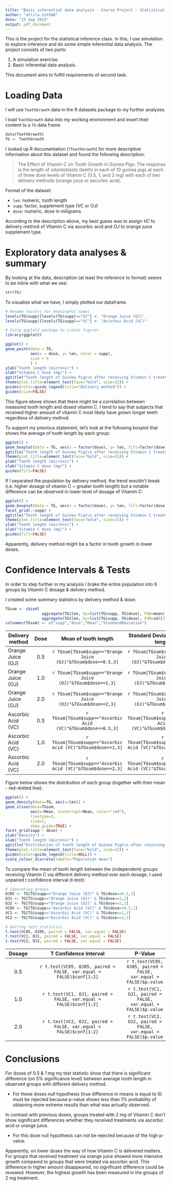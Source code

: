 ```yaml
---
title: "Basic inferential data analysis - Course Project - Statistical Inference"
author: "attila.toth86"
date: "23 Sep 2015"
output: pdf_document
---
```


This is the project for the statistical inference class. In this, I use simulation to explore inference and do some simple inferential data analysis. The project consists of two parts:

1. A simulation exercise.
2. Basic inferential data analysis.

This document aims to fulfill requirements of second task.

# Loading Data

I will use `ToothGrowth` data in the R datasets package to my further analyzes. 

I load `ToothGrowth` data into my working environment and insert their content to a `TG` data frame.
```r
data(ToothGrowth)
TG <- ToothGrowth
```
I looked up R documentation (`?ToothGrowth`) for more descriptive information about this dataset and found the following description:

> The Effect of Vitamin C on Tooth Growth in Guinea Pigs: The response is the length of odontoblasts (teeth) in each of 10 guinea pigs at each of three dose levels of Vitamin C (0.5, 1, and 2 mg) with each of two delivery methods (orange juice or ascorbic acid).

Format of the dataset:

 - `len`: numeric, tooth length
 - `supp`: factor, supplement type (VC or OJ)
 - `dose`: numeric, dose in miligrams
 
According to the description above, my best guess was to assign *VC* to delivery method of Vitamin C via ascorbic acid and *OJ* to orange juice supplement type.

# Exploratory data analyses & summary

By looking at the data, description (at least the reference to format) seems to be inline with what we see:
```r
str(TG)
```

To visualize what we have, I simply plotted our dataframe.
```r
# Rename factors for meaningful names
levels(TG$supp)[levels(TG$supp)=="OJ"] <- "Orange Juice (OJ)"
levels(TG$supp)[levels(TG$supp)=="VC"] <- "Ascorbic Acid (VC)"

# Using ggplot2 package to create figures
library(ggplot2)

ggplot() + 
geom_point(data = TG,
           aes(x = dose, y= len, color = supp),
           size = 5
           ) +
ylab("Tooth length (microns)") +
xlab("Vitamin C dose (mg)") +
ggtitle("Tooth length of Guinea Pigs\n after receiving Vitamin C treatment") +
theme(plot.title=element_text(face="bold", size=15)) +
guides(color=guide_legend(title="Delivery method")) +
guides(size=FALSE)
```

This figure above shows that there might be a correlation between measured tooth length and dosed vitamin C. I tend to say that subjects that received higher amount of vitamin C most likely have grown longer teeth regardless of delivery method.

To support my previous statement, let's look at the following boxplot that shows the average of tooth length by each group:
```r
ggplot() +
geom_boxplot(data = TG, aes(x = factor(dose), y= len, fill=factor(dose))) +
ggtitle("Tooth length of Guinea Pigs\n after receiving Vitamin C treatment (boxplot)") +
theme(plot.title=element_text(face="bold", size=15)) +
ylab("Tooth length (microns)") +
xlab("Vitamin C dose (mg)") +
guides(fill=FALSE)
```

If I separated the population by delivery method, the trend wouldn't break (i.e. higher dosage of vitamin C ~ greater tooth length) but a notable difference can be observed in lower level of dosage of Vitamin C:
```r
ggplot() +
geom_boxplot(data = TG, aes(x = factor(dose), y= len, fill=factor(dose))) +
facet_grid(.~supp) + 
ggtitle("Tooth length of Guinea Pigs\n after receiving Vitamin C treatment\n (boxplot by delivery method)") +
theme(plot.title=element_text(face="bold", size=15)) +
ylab("Tooth length (microns)") +
xlab("Vitamin C dose (mg)") +
guides(fill=FALSE)
```

Apparently, delivery method might be a factor in tooth growth in lower doses.

# Confidence Intervals & Tests

In order to step further in my analysis I brake the entire population into 6 groups by Vitamin C dosage & delivery method. 

I created some summary statistics by delivery method & dose:

```r
TGsum <- cbind(
                aggregate(TG$len, by=list(TG$supp, TG$dose), FUN=mean),
                aggregate(TG$len, by=list(TG$supp, TG$dose), FUN=sd)[3])
colnames(TGsum) <- c("supp","dose","Mean","StandardDeviation")
```

|Delivery method|Dose|Mean of tooth length|Standard Deviation  of tooth length
|---------------|:----:|:----:|:------------------:|
|Orange Juice (OJ)|0.5|`r TGsum[TGsum$supp=="Orange Juice (OJ)"&TGsum$dose==0.5,3]`|`r TGsum[TGsum$supp=="Orange Juice (OJ)"&TGsum$dose==0.5,4]`|
|Orange Juice (OJ)|1.0|`r TGsum[TGsum$supp=="Orange Juice (OJ)"&TGsum$dose==1,3]`|`r TGsum[TGsum$supp=="Orange Juice (OJ)"&TGsum$dose==1,4]`|
|Orange Juice (OJ)|2.0|`r TGsum[TGsum$supp=="Orange Juice (OJ)"&TGsum$dose==2,3]`|`r TGsum[TGsum$supp=="Orange Juice (OJ)"&TGsum$dose==2,4]`|
|Ascorbic Acid (VC)|0.5|`r TGsum[TGsum$supp=="Ascorbic Acid (VC)"&TGsum$dose==0.5,3]`|`r TGsum[TGsum$supp=="Ascorbic Acid (VC)"&TGsum$dose==0.5,4]`|
|Ascorbic Acid (VC)|1.0|`r TGsum[TGsum$supp=="Ascorbic Acid (VC)"&TGsum$dose==1,3]`|`r TGsum[TGsum$supp=="Ascorbic Acid (VC)"&TGsum$dose==1,4]`|
|Ascorbic Acid (VC)|2.0|`r TGsum[TGsum$supp=="Ascorbic Acid (VC)"&TGsum$dose==2,3]`|`r TGsum[TGsum$supp=="Ascorbic Acid (VC)"&TGsum$dose==2,4]`|

Figure below shows the distribution of each group (together with their mean - red-dotted line):

```r
ggplot() +
geom_density(data=TG, aes(x=len)) +
geom_vline(data=TGsum, 
           aes(x=Mean, xintercept=Mean, color="red"), 
           linetype=3, 
           size=1, 
           show_guide=TRUE) +
facet_grid(supp ~ dose) +
ylab("Density") +
xlab("Tooth length (microns)") +
ggtitle("Distribution of tooth length of Guinea Pigs\n after receiving Vitamin C treatment\n (by dose & delivery method)") +
theme(plot.title=element_text(face="bold", size=12)) +
guides(color=guide_legend(title=NULL)) +
scale_colour_discrete(labels="Population mean")
```

To compare the mean of tooth length between the (independent) groups receiving Vitamin C via different delivery method over each dosage, I used unpaired t confidence interval (t-test):

```r
# Separating groups
OJ05 <- TG[TG$supp=="Orange Juice (OJ)" & TG$dose==0.5,1]
OJ1 <- TG[TG$supp=="Orange Juice (OJ)" & TG$dose==1,1]
OJ2 <- TG[TG$supp=="Orange Juice (OJ)" & TG$dose==2,1]
VC05 <- TG[TG$supp=="Ascorbic Acid (VC)" & TG$dose==0.5,1]
VC1 <- TG[TG$supp=="Ascorbic Acid (VC)" & TG$dose==1,1]
VC2 <- TG[TG$supp=="Ascorbic Acid (VC)" & TG$dose==2,1]

# Getting test statistics
t.test(VC05, OJ05, paired = FALSE, var.equal = FALSE)
t.test(VC1, OJ1, paired = FALSE, var.equal = FALSE)
t.test(VC2, OJ2, paired = FALSE, var.equal = FALSE)
```

|Dosage|T Confidence Interval|P-Value|
|:----:|:-------------------:|:-------:|
|0.5|`r t.test(VC05, OJ05, paired = FALSE, var.equal = FALSE)$conf[1:2]`|`r t.test(VC05, OJ05, paired = FALSE, var.equal = FALSE)$p.value`|
|1.0|`r t.test(VC1, OJ1, paired = FALSE, var.equal = FALSE)$conf[1:2]`|`r t.test(VC1, OJ1, paired = FALSE, var.equal = FALSE)$p.value`|
|2.0|`r t.test(VC2, OJ2, paired = FALSE, var.equal = FALSE)$conf[1:2]`|`r t.test(VC2, OJ2, paired = FALSE, var.equal = FALSE)$p.value`|

# Conclusions

For doses of 0.5 & 1 mg my test statistic show that there is significant difference (on 5% significance level) between average tooth length in observed groups with different delivery method.

 - For these doses null hypothesis (true difference in means is equal to 0) must be rejected because p-value shows less than 1% probability of obtaining more extreme results than what was actually observed. 
 
In contrast with previous doses, groups treated with 2 mg of Vitamin C don't show significant differences whether they received treatments via ascorbic acid or orange juice.

 - For this dose null hypothesis can not be rejected because of the high p-value.

Apparently, on lower doses the way of how Vitamin C is delivered matters. For groups that received treatment via orange juice showed more intensive growth compared to groups that were treated via ascorbic acid. This difference in higher amount disappeared, no significant difference could be revealed. However, the highest growth has been measured in the groups of 2 mg treatment.

